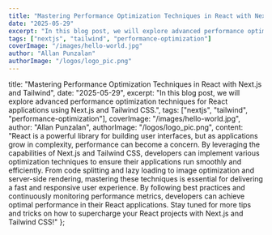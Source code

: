 ```yaml
---
title: "Mastering Performance Optimization Techniques in React with Next.js and Tailwind"
date: "2025-05-29"
excerpt: "In this blog post, we will explore advanced performance optimization techniques for React applications using Next.js and Tailwind CSS."
tags: ["nextjs", "tailwind", "performance-optimization"]
coverImage: "/images/hello-world.jpg"
author: "Allan Punzalan"
authorImage: "/logos/logo_pic.png"
---
```


title: "Mastering Performance Optimization Techniques in React with Next.js and Tailwind",
date: "2025-05-29",
excerpt: "In this blog post, we will explore advanced performance optimization techniques for React applications using Next.js and Tailwind CSS.",
tags: ["nextjs", "tailwind", "performance-optimization"],
coverImage: "/images/hello-world.jpg",
author: "Allan Punzalan",
authorImage: "/logos/logo_pic.png",
content: "React is a powerful library for building user interfaces, but as applications grow in complexity, performance can become a concern. By leveraging the capabilities of Next.js and Tailwind CSS, developers can implement various optimization techniques to ensure their applications run smoothly and efficiently. From code splitting and lazy loading to image optimization and server-side rendering, mastering these techniques is essential for delivering a fast and responsive user experience. By following best practices and continuously monitoring performance metrics, developers can achieve optimal performance in their React applications. Stay tuned for more tips and tricks on how to supercharge your React projects with Next.js and Tailwind CSS!"
};